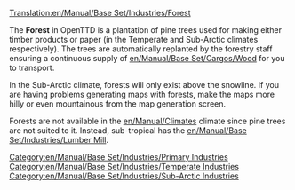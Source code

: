 [[Translation:en/Manual/Base Set/Industries/Forest]]

{{en/Manual/Base Set/Industries/Industries|name=Forest
|image=en/Forest(industry).png.png
|caption=Temperate
|image2=en/Manual/Base Set/Industries/Snowforest.png
|caption2=Sub-Arctic
|climates=[[en/Manual/Climates]], [[en/Manual/Climates]]
|accepts=Nothing
|produces=[[en/Manual/Base Set/Cargos/Wood]]
}}
The '''Forest''' in OpenTTD is a plantation of pine trees used for making either timber products or paper (in the Temperate and Sub-Arctic climates respectively).  The trees are automatically replanted by the forestry staff ensuring a continuous supply of [[en/Manual/Base Set/Cargos/Wood]] for you to transport.

In the Sub-Arctic climate, forests will only exist above the snowline.  If you are having problems generating maps with forests, make the maps more hilly or even mountainous from the map generation screen.

Forests are not available in the [[en/Manual/Climates]] climate since pine trees are not suited to it. Instead, sub-tropical has the [[en/Manual/Base Set/Industries/Lumber Mill]].

{{en/Manual/Base Set/Industries/Navbox Industries}}

[[Category:en/Manual/Base Set/Industries/Primary Industries]]
[[Category:en/Manual/Base Set/Industries/Temperate Industries]]
[[Category:en/Manual/Base Set/Industries/Sub-Arctic Industries]]